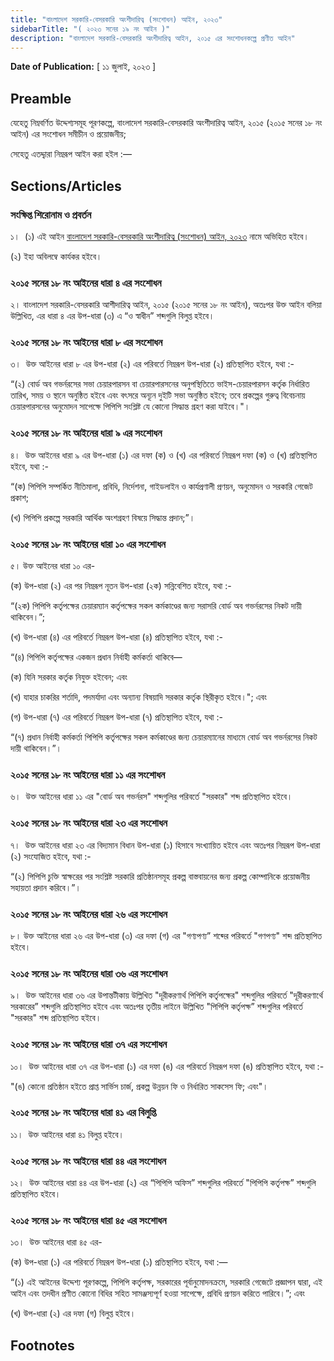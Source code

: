 ```yaml
---
title: "বাংলাদেশ সরকারি-বেসরকারি অংশীদারিত্ব (সংশোধন) আইন, ২০২৩"
sidebarTitle: "( ২০২৩ সনের ১৯ নং আইন )"
description: "বাংলাদেশ সরকারি-বেসরকারি অংশীদারিত্ব আইন, ২০১৫ এর সংশোধনকল্পে প্রণীত আইন"
---
```


**Date of Publication:** [ ১১ জুলাই, ২০২৩ ]

## Preamble

যেহেতু নিম্নবর্ণিত উদ্দেশ্যসমূহ পূরণকল্পে, বাংলাদেশ সরকারি-বেসরকারি অংশীদারিত্ব আইন, ২০১৫ (২০১৫ সনের ১৮ নং আইন) এর সংশোধন সমীচীন ও প্রয়োজনীয়;

সেহেতু এতদ্দ্বারা নিম্নরূপ আইন করা হইল :—

## Sections/Articles

### সংক্ষিপ্ত শিরোনাম ও প্রবর্তন

১।  (১) এই আইন [বাংলাদেশ সরকারি-বেসরকারি অংশীদারিত্ব (সংশোধন) আইন, ২০২৩](/act-1436.html "বাংলাদেশ সরকারি-বেসরকারি অংশীদারিত্ব (সংশোধন) আইন, ২০২৩") নামে অভিহিত হইবে।

(২) ইহা অবিলম্বে কার্যকর হইবে।

### ২০১৫ সনের ১৮ নং আইনের ধারা ৪ এর সংশোধন

২। বাংলাদেশ সরকারি-বেসরকারি আশীদারিত্ব আইন, ২০১৫ (২০১৫ সনের ১৮ নং আইন), অতঃপর উক্ত আইন বলিয়া উল্লিখিত, এর ধারা ৪ এর উপ-ধারা (৩) এ “ও স্বাধীন” শব্দগুলি বিলুপ্ত হইবে।

### ২০১৫ সনের ১৮ নং আইনের ধারা ৮ এর সংশোধন

৩।  উক্ত আইনের ধারা ৮ এর উপ-ধারা (২) এর পরিবর্তে নিম্নরূপ উপ-ধারা (২) প্রতিস্থাপিত হইবে, যথা :-

“(২) বোর্ড অব গভর্নরসের সভা চেয়ারপারসন বা চেয়ারপারসনের অনুপস্থিতিতে ভাইস-চেয়ারপারসন কর্তৃক নির্ধারিত তারিখ, সময় ও স্থানে অনুষ্ঠিত হইবে এবং বৎসরে অন্যূন দুইটি সভা অনুষ্ঠিত হইবে; তবে প্রকল্পের গুরুত্ব বিবেচনায় চেয়ারপারসনের অনুমোদন সাপেক্ষে পিপিপি সংশ্লিষ্ট যে কোনো সিদ্ধান্ত গ্রহণ করা যাইবে।"।

### ২০১৫ সনের ১৮ নং আইনের ধারা ৯ এর সংশোধন

৪।  উক্ত আইনের ধারা ৯ এর উপ-ধারা (১) এর দফা (ক) ও (খ) এর পরিবর্তে নিম্নরূপ দফা (ক) ও (খ) প্রতিস্থাপিত হইবে, যথা :-

“(ক) পিপিপি সম্পর্কিত নীতিমালা, প্রবিধি, নির্দেশনা, গাইডলাইন ও কার্যপ্রণালী প্রণয়ন, অনুমোদন ও সরকারি গেজেট প্রকাশ;

(খ) পিপিপি প্রকল্পে সরকারি আর্থিক অংশগ্রহণ বিষয়ে সিদ্ধান্ত প্রদান;”।

### ২০১৫ সনের ১৮ নং আইনের ধারা ১০ এর সংশোধন

৫। উক্ত আইনের ধারা ১০ এর-

(ক) উপ-ধারা (২) এর পর নিম্নরূপ নূতন উপ-ধারা (২ক) সন্নিবেশিত হইবে, যথা :-

“(২ক) পিপিপি কর্তৃপক্ষের চেয়ারম্যান কর্তৃপক্ষের সকল কর্মকাণ্ডের জন্য সরাসরি বোর্ড অব গভর্নরসের নিকট দায়ী থাকিবেন।”;

(খ) উপ-ধারা (৪) এর পরিবর্তে নিম্নরূপ উপ-ধারা (৪) প্রতিস্থাপিত হইবে, যথা :-

“(৪) পিপিপি কর্তৃপক্ষের একজন প্রধান নির্বাহী কর্মকর্তা থাকিবে—

(ক) যিনি সরকার কর্তৃক নিযুক্ত হইবেন; এবং

(খ) যাহার চাকরির শর্তাদি, পদমর্যাদা এবং অন্যান্য বিষয়াদি সরকার কর্তৃক স্থিরীকৃত হইবে।"; এবং

(গ) উপ-ধারা (৭) এর পরিবর্তে নিম্নরূপ উপ-ধারা (৭) প্রতিস্থাপিত হইবে, যথা :-

“(৭) প্রধান নির্বাহী কর্মকর্তা পিপিপি কর্তৃপক্ষের সকল কর্মকাণ্ডের জন্য চেয়ারম্যানের মাধ্যমে বোর্ড অব গভর্নরসের নিকট দায়ী থাকিবেন।”।

### ২০১৫ সনের ১৮ নং আইনের ধারা ১১ এর সংশোধন

৬।  উক্ত আইনের ধারা ১১ এর "বোর্ড অব গভর্নরস" শব্দগুলির পরিবর্তে "সরকার" শব্দ প্রতিস্থাপিত হইবে।

### ২০১৫ সনের ১৮ নং আইনের ধারা ২৩ এর সংশোধন

৭।  উক্ত আইনের ধারা ২৩ এর বিদ্যমান বিধান উপ-ধারা (১) হিসাবে সংখ্যায়িত হইবে এবং অতঃপর নিম্নরূপ উপ-ধারা (২) সংযোজিত হইবে, যথা :-

“(২) পিপিপি চুক্তি স্বাক্ষরের পর সংশ্লিষ্ট সরকারি প্রতিষ্ঠানসমূহ প্রকল্প বাস্তবায়নের জন্য প্রকল্প কোম্পানিকে প্রয়োজনীয় সহায়তা প্রদান করিবে।”।

### ২০১৫ সনের ১৮ নং আইনের ধারা ২৬ এর সংশোধন

৮। উক্ত আইনের ধারা ২৬ এর উপ-ধারা (৩) এর দফা (গ) এর "গণ্যপণ্য” শব্দের পরিবর্তে "গণপণ্য" শব্দ প্রতিস্থাপিত হইবে।

### ২০১৫ সনের ১৮ নং আইনের ধারা ৩৬ এর সংশোধন

৯।  উক্ত আইনের ধারা ৩৬ এর উপান্তটীকায় উল্লিখিত "দূরীকরণার্থ পিপিপি কর্তৃপক্ষের" শব্দগুলির পরিবর্তে "দূরীকরণার্থে সরকারের” শব্দগুলি প্রতিস্থাপিত হইবে এবং অতঃপর তৃতীয় লাইনে উল্লিখিত "পিপিপি কর্তৃপক্ষ” শব্দগুলির পরিবর্তে "সরকার" শব্দ প্রতিস্থাপিত হইবে।

### ২০১৫ সনের ১৮ নং আইনের ধারা ৩৭ এর সংশোধন

১০।  উক্ত আইনের ধারা ৩৭ এর উপ-ধারা (১) এর দফা (ঙ) এর পরিবর্তে নিম্নরূপ দফা (ঙ) প্রতিস্থাপিত হইবে, যথা :-

"(ঙ) কোনো প্রতিষ্ঠান হইতে প্রাপ্ত সার্ভিস চার্জ, প্রকল্প উন্নয়ন ফি ও নির্ধারিত সাকসেস ফি; এবং"।

### ২০১৫ সনের ১৮ নং আইনের ধারা ৪১ এর বিলুপ্তি

১১।  উক্ত আইনের ধারা ৪১ বিলুপ্ত হইবে।

### ২০১৫ সনের ১৮ নং আইনের ধারা ৪৪ এর সংশোধন

১২।  উক্ত আইনের ধারা ৪৪ এর উপ-ধারা (২) এর “পিপিপি অফিস” শব্দগুলির পরিবর্তে "পিপিপি কর্তৃপক্ষ” শব্দগুলি প্রতিস্থাপিত হইবে।

### ২০১৫ সনের ১৮ নং আইনের ধারা ৪৫ এর সংশোধন

১৩।  উক্ত আইনের ধারা ৪৫ এর-

(ক) উপ-ধারা (১) এর পরিবর্তে নিম্নরূপ উপ-ধারা (১) প্রতিস্থাপিত হইবে, যথা :—

“(১) এই আইনের উদ্দেশ্য পূরণকল্পে, পিপিপি কর্তৃপক্ষ, সরকারের পূর্বানুমোদনক্রমে, সরকারি গেজেটে প্রজ্ঞাপন দ্বারা, এই আইন এবং তদধীন প্রণীত কোনো বিধির সহিত সামঞ্জস্যপূর্ণ হওয়া সাপেক্ষে, প্রবিধি প্রণয়ন করিতে পারিবে।”; এবং

(খ) উপ-ধারা (২) এর দফা (গ) বিলুপ্ত হইবে।

## Footnotes
